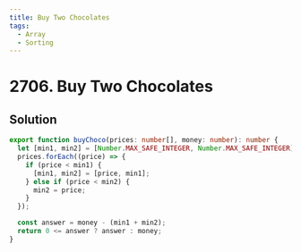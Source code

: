 ```yaml
---
title: Buy Two Chocolates
tags:
  - Array
  - Sorting
---
```


# 2706. Buy Two Chocolates

<Badges>
  <LevelBadge level="easy" />
  <TopicBadge name="Array" slug="array" />
  <TopicBadge name="Sorting" slug="sorting" />
</Badges>

## Solution

```typescript filename="solution.ts" copy
export function buyChoco(prices: number[], money: number): number {
  let [min1, min2] = [Number.MAX_SAFE_INTEGER, Number.MAX_SAFE_INTEGER];
  prices.forEach((price) => {
    if (price < min1) {
      [min1, min2] = [price, min1];
    } else if (price < min2) {
      min2 = price;
    }
  });

  const answer = money - (min1 + min2);
  return 0 <= answer ? answer : money;
}
```

<ProblemLink
  codingSite="leetcode"
  href="https://leetcode.com/problems/buy-two-chocolates"
  title="Buy Two Chocolates"
/>
